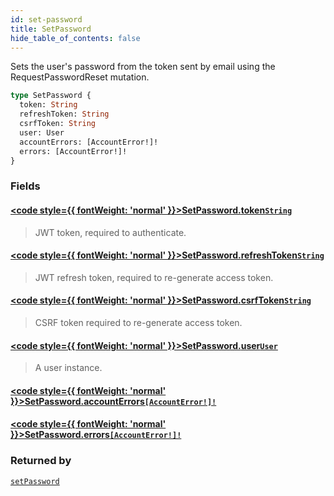 ```yaml
---
id: set-password
title: SetPassword
hide_table_of_contents: false
---
```








Sets the user's password from the token sent by email using the RequestPasswordReset mutation.

```graphql
type SetPassword {
  token: String
  refreshToken: String
  csrfToken: String
  user: User
  accountErrors: [AccountError!]!
  errors: [AccountError!]!
}
```


### Fields

#### [<code style={{ fontWeight: 'normal' }}>SetPassword.<b>token</b></code>](#)<Bullet />[`String`](../../../developer/api-reference/scalars/string) <Badge class="secondary" text="scalar"/>
> JWT token, required to authenticate.
> 

#### [<code style={{ fontWeight: 'normal' }}>SetPassword.<b>refreshToken</b></code>](#)<Bullet />[`String`](../../../developer/api-reference/scalars/string) <Badge class="secondary" text="scalar"/>
> JWT refresh token, required to re-generate access token.
> 

#### [<code style={{ fontWeight: 'normal' }}>SetPassword.<b>csrfToken</b></code>](#)<Bullet />[`String`](../../../developer/api-reference/scalars/string) <Badge class="secondary" text="scalar"/>
> CSRF token required to re-generate access token.
> 

#### [<code style={{ fontWeight: 'normal' }}>SetPassword.<b>user</b></code>](#)<Bullet />[`User`](../../../developer/api-reference/objects/user) <Badge class="secondary" text="object"/>
> A user instance.
> 

#### [<code style={{ fontWeight: 'normal' }}>SetPassword.<b>accountErrors</b></code>](#)<Bullet />[`[AccountError!]!`](../../../developer/api-reference/objects/account-error) <Badge class="secondary" text="non-null"/> <Badge class="secondary" text="object"/>
> 
> 

#### [<code style={{ fontWeight: 'normal' }}>SetPassword.<b>errors</b></code>](#)<Bullet />[`[AccountError!]!`](../../../developer/api-reference/objects/account-error) <Badge class="secondary" text="non-null"/> <Badge class="secondary" text="object"/>
> 
> 



### Returned by

[`setPassword`](../../../developer/api-reference/mutations/set-password)  <Badge class="secondary" text="mutation"/>



